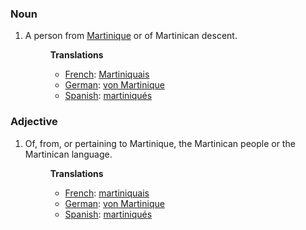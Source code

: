 ===Noun===
#A person from [[Martinique]] or of Martinican descent.
#:'''Translations'''
#:*[[French]]: [[Martiniquais]]
#:*[[German]]: [[von Martinique]]
#:*[[Spanish]]: [[martiniqués]]

===Adjective===
#Of, from, or pertaining to Martinique, the Martinican people or the Martinican language.
#:'''Translations'''
#:*[[French]]: [[martiniquais]]
#:*[[German]]: [[von Martinique]]
#:*[[Spanish]]: [[martiniqués]]